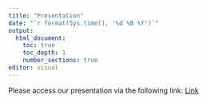 ```yaml
---
title: "Presentation"
date: "`r format(Sys.time(), '%d %B %Y')`"
output: 
  html_document:
    toc: true
    toc_depth: 1
    number_sections: true
editor: visual
---
```


Please access our presentation via the following link: [Link](https://github.com/pjournal/mef07g-astralprojection/blob/main/WDI%20Final%20Presentation_Final.pptx)
